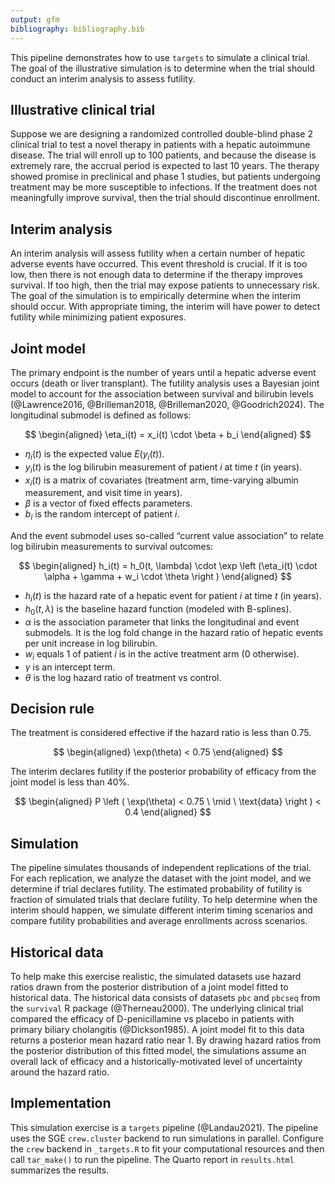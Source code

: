 ```yaml
---
output: gfm
bibliography: bibliography.bib
---
```


This pipeline demonstrates how to use `targets` to simulate a clinical trial.
The goal of the illustrative simulation is to determine when the trial should conduct an interim analysis to assess futility.

## Illustrative clinical trial

Suppose we are designing a randomized controlled double-blind phase 2 clinical trial to test a novel therapy in patients with a hepatic autoimmune disease.
The trial will enroll up to 100 patients, and because the disease is extremely rare, the accrual period is expected to last 10 years.
The therapy showed promise in preclinical and phase 1 studies, but patients undergoing treatment may be more susceptible to infections.
If the treatment does not meaningfully improve survival, then the trial should discontinue enrollment.

## Interim analysis

An interim analysis will assess futility when a certain number of hepatic adverse events have occurred.
This event threshold is crucial.
If it is too low, then there is not enough data to determine if the therapy improves survival.
If too high, then the trial may expose patients to unnecessary risk.
The goal of the simulation is to empirically determine when the interim should occur.
With appropriate timing, the interim will have power to detect futility while minimizing patient exposures.

## Joint model

The primary endpoint is the number of years until a hepatic adverse event occurs (death or liver transplant).
The futility analysis uses a Bayesian joint model to account for the association between survival and bilirubin levels (@Lawrence2016, @Brilleman2018, @Brilleman2020, @Goodrich2024).
The longitudinal submodel is defined as follows:

$$
\begin{aligned}
\eta_i(t) = x_i(t) \cdot \beta + b_i
\end{aligned}
$$

* $\eta_i(t)$ is the expected value $E(y_i(t))$.
* $y_i(t)$ is the log bilirubin measurement of patient $i$ at time $t$ (in years).
* $x_i(t)$ is a matrix of covariates (treatment arm, time-varying albumin measurement, and visit time in years).
* $\beta$ is a vector of fixed effects parameters.
* $b_i$ is the random intercept of patient $i$.

And the event submodel uses so-called "current value association" to relate log bilirubin measurements to survival outcomes:

$$
\begin{aligned}
h_i(t) = h_0(t, \lambda) \cdot \exp \left (\eta_i(t) \cdot \alpha + \gamma + w_i \cdot \theta \right )
\end{aligned}
$$

* $h_i(t)$ is the hazard rate of a hepatic event for patient $i$ at time $t$ (in years).
* $h_0(t, \lambda)$ is the baseline hazard function (modeled with B-splines).
* $\alpha$ is the association parameter that links the longitudinal and event submodels. It is the log fold change in the hazard ratio of hepatic events per unit increase in log bilirubin.
* $w_i$ equals 1 of patient $i$ is in the active treatment arm (0 otherwise).
* $\gamma$ is an intercept term.
* $\theta$ is the log hazard ratio of treatment vs control.

## Decision rule

The treatment is considered effective if the hazard ratio is less than 0.75.

$$
\begin{aligned}
\exp(\theta) < 0.75
\end{aligned}
$$

The interim declares futility if the posterior probability of efficacy from the joint model is less than 40%.

$$
\begin{aligned}
P \left ( \exp(\theta) < 0.75 \ \mid \ \text{data} \right ) < 0.4
\end{aligned}
$$

## Simulation

The pipeline simulates thousands of independent replications of the trial.
For each replication, we analyze the dataset with the joint model, and we
determine if trial declares futility.
The estimated probability of futility is fraction of simulated trials that declare futility.
To help determine when the interim should happen, we simulate different interim timing scenarios and compare futility probabilities and average enrollments across scenarios.

## Historical data

To help make this exercise realistic, the simulated datasets use hazard ratios drawn from the posterior distribution of a joint model fitted to historical data.
The historical data consists of datasets `pbc` and `pbcseq` from the `survival` R package (@Therneau2000).
The underlying clinical trial compared the efficacy of D-penicillamine vs placebo in patients with primary biliary cholangitis (@Dickson1985).
A joint model fit to this data returns a posterior mean hazard ratio near 1.
By drawing hazard ratios from the posterior distribution of this fitted model, the simulations assume an overall lack of efficacy and a historically-motivated level of uncertainty around the hazard ratio.

## Implementation

This simulation exercise is a `targets` pipeline (@Landau2021).
The pipeline uses the SGE `crew.cluster` backend to run simulations in parallel.
Configure the `crew` backend in `_targets.R` to fit your computational resources and then call `tar_make()` to run the pipeline.
The Quarto report in `results.html` summarizes the results. 
